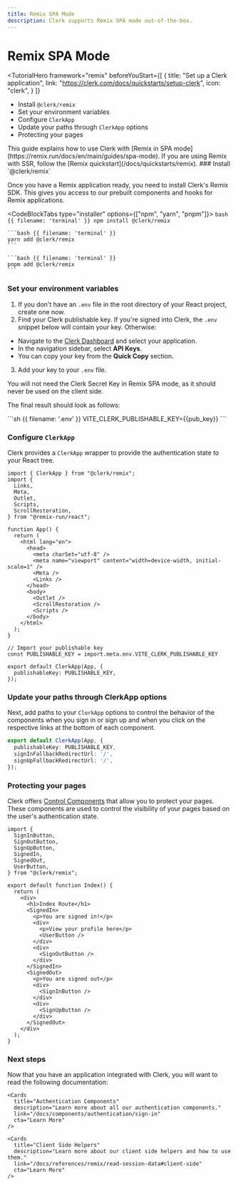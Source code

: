 ```yaml
---
title: Remix SPA Mode
description: Clerk supports Remix SPA mode out-of-the-box.
---
```


# Remix SPA Mode

<TutorialHero
  framework="remix"
  beforeYouStart={[
    {
      title: "Set up a Clerk application",
      link: "https://clerk.com/docs/quickstarts/setup-clerk",
      icon: "clerk",
    }
  ]}
>
  - Install `@clerk/remix`
  - Set your environment variables
  - Configure `ClerkApp`
  - Update your paths through `ClerkApp` options
  - Protecting your pages
</TutorialHero>

<Callout type="info">
  This guide explains how to use Clerk with [Remix in SPA mode](https://remix.run/docs/en/main/guides/spa-mode).
  If you are using Remix with SSR, follow the [Remix quickstart](/docs/quickstarts/remix).
</Callout>

<Steps>
  ### Install `@clerk/remix`

  Once you have a Remix application ready, you need to install Clerk's Remix SDK. This gives you access to our prebuilt components and hooks for Remix applications.

  <CodeBlockTabs type="installer" options={["npm", "yarn", "pnpm"]}>
    ```bash {{ filename: 'terminal' }}
    npm install @clerk/remix
    ```

    ```bash {{ filename: 'terminal' }}
    yarn add @clerk/remix
    ```

    ```bash {{ filename: 'terminal' }}
    pnpm add @clerk/remix
    ```
  </CodeBlockTabs>

  ### Set your environment variables

  1. If you don't have an `.env` file in the root directory of your React project, create one now.
  1. Find your Clerk publishable key. If you're signed into Clerk, the `.env` snippet below will contain your key. Otherwise:

  - Navigate to the [Clerk Dashboard](https://dashboard.clerk.com/last-active?path=api-keys) and select your application.
  - In the navigation sidebar, select **API Keys**.
  - You can copy your key from the **Quick Copy** section.

  3. Add your key to your `.env` file.

  <Callout type="warning">
    You will not need the Clerk Secret Key in Remix SPA mode, as it should never be used on the client side.
  </Callout>

  The final result should look as follows:

  <InjectKeys>
    ```sh {{ filename: '.env' }}
    VITE_CLERK_PUBLISHABLE_KEY={{pub_key}}
    ```
  </InjectKeys>

  ### Configure `ClerkApp`

  Clerk provides a `ClerkApp` wrapper to provide the authentication state to your React tree.

  ```tsx {{ filename: 'app/root.tsx' }}
  import { ClerkApp } from "@clerk/remix";
  import {
    Links,
    Meta,
    Outlet,
    Scripts,
    ScrollRestoration,
  } from "@remix-run/react";

  function App() {
    return (
      <html lang="en">
        <head>
          <meta charSet="utf-8" />
          <meta name="viewport" content="width=device-width, initial-scale=1" />
          <Meta />
          <Links />
        </head>
        <body>
          <Outlet />
          <ScrollRestoration />
          <Scripts />
        </body>
      </html>
    );
  }

  // Import your publishable key
  const PUBLISHABLE_KEY = import.meta.env.VITE_CLERK_PUBLISHABLE_KEY

  export default ClerkApp(App, {
    publishableKey: PUBLISHABLE_KEY,
  });
  ```

  ### Update your paths through ClerkApp options

  Next, add paths to your `ClerkApp` options to control the behavior of the components when you sign in or sign up and when you click on the respective links at the bottom of each component.

  ```ts {{ filename: 'app/root.tsx', mark: [[3, 4]] }}
  export default ClerkApp(App, {
    publishableKey: PUBLISHABLE_KEY,
    signInFallbackRedirectUrl: '/',
    signUpFallbackRedirectUrl: '/',
  });
  ```

  ### Protecting your pages

  Clerk offers [Control Components](/docs/components/overview) that allow you to protect your pages. These components are used to control the visibility of your pages based on the user's authentication state.

  ```tsx {{ filename: 'routes/_index.tsx' }}
  import {
    SignInButton,
    SignOutButton,
    SignUpButton,
    SignedIn,
    SignedOut,
    UserButton,
  } from "@clerk/remix";

  export default function Index() {
    return (
      <div>
        <h1>Index Route</h1>
        <SignedIn>
          <p>You are signed in!</p>
          <div>
            <p>View your profile here</p>
            <UserButton />
          </div>
          <div>
            <SignOutButton />
          </div>
        </SignedIn>
        <SignedOut>
          <p>You are signed out</p>
          <div>
            <SignInButton />
          </div>
          <div>
            <SignUpButton />
          </div>
        </SignedOut>
      </div>
    );
  }
  ```
</Steps>

### Next steps

Now that you have an application integrated with Clerk, you will want to read the following documentation:

<div className="container mx-auto my-4">
  <div className="grid grid-cols-1 gap-6 md:grid-cols-2">
    <Cards
      title="Customization & Localization"
      description="Learn how to customize and localize the Clerk components."
      link="/docs/components/customization/overview"
      cta="Learn More"
    />

    <Cards
      title="Authentication Components"
      description="Learn more about all our authentication components."
      link="/docs/components/authentication/sign-in"
      cta="Learn More"
    />

    <Cards
      title="Client Side Helpers"
      description="Learn more about our client side helpers and how to use them."
      link="/docs/references/remix/read-session-data#client-side"
      cta="Learn More"
    />
  </div>
</div>
